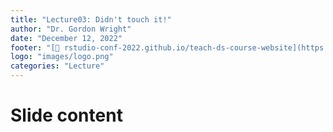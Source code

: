 ```yaml
---
title: "Lecture03: Didn't touch it!"
author: "Dr. Gordon Wright"
date: "December 12, 2022"
footer: "[🔗 rstudio-conf-2022.github.io/teach-ds-course-website](https://rstudio-conf-2022.github.io/teach-ds-course-website)"
logo: "images/logo.png"
categories: "Lecture"
---
```


# Slide content

